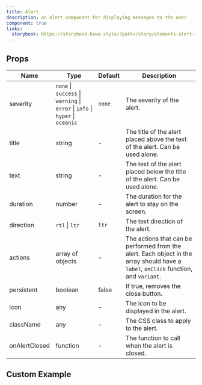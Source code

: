 ```yaml
---
title: Alert
description: an alert component for displaying messages to the user
component: true
links:
  storybook: https://storybook.hawa.style/?path=/story/elements-alert--default
---
```


<ComponentPreview name="alert-demo" />

## Props

| Name          | Type                                                                          | Default | Description                                                                                                                          |
| ------------- | ----------------------------------------------------------------------------- | ------- | ------------------------------------------------------------------------------------------------------------------------------------ |
| severity      | `none` \| `success` \| `warning` \| `error` \| `info` \| `hyper` \| `oceanic` | `none`  | The severity of the alert.                                                                                                           |
| title         | string                                                                        | -       | The title of the alert placed above the text of the alert. Can be used alone.                                                        |
| text          | string                                                                        | -       | The text of the alert placed below the title of the alert. Can be used alone.                                                        |
| duration      | number                                                                        | -       | The duration for the alert to stay on the screen.                                                                                    |
| direction     | `rtl` \| `ltr`                                                                | `ltr`   | The text direction of the alert.                                                                                                     |
| actions       | array of objects                                                              | -       | The actions that can be performed from the alert. Each object in the array should have a `label`, `onClick` function, and `variant`. |
| persistent    | boolean                                                                       | false   | If true, removes the close button.                                                                                                   |
| icon          | any                                                                           | -       | The icon to be displayed in the alert.                                                                                               |
| className     | any                                                                           | -       | The CSS class to apply to the alert.                                                                                                 |
| onAlertClosed | function                                                                      | -       | The function to call when the alert is closed.                                                                                       |

## Custom Example

<ComponentPreview name="alert-customized-demo" />
